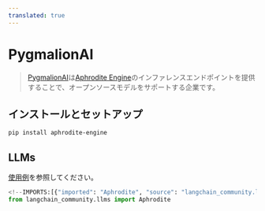 ```yaml
---
translated: true
---
```


# PygmalionAI

>[PygmalionAI](https://pygmalion.chat/)は[Aphrodite Engine](https://github.com/PygmalionAI/aphrodite-engine)のインファレンスエンドポイントを提供することで、オープンソースモデルをサポートする企業です。

## インストールとセットアップ

```bash
pip install aphrodite-engine
```

## LLMs

[使用例](/docs/integrations/llms/aphrodite)を参照してください。

```python
<!--IMPORTS:[{"imported": "Aphrodite", "source": "langchain_community.llms", "docs": "https://api.python.langchain.com/en/latest/llms/langchain_community.llms.aphrodite.Aphrodite.html", "title": "PygmalionAI"}]-->
from langchain_community.llms import Aphrodite
```
